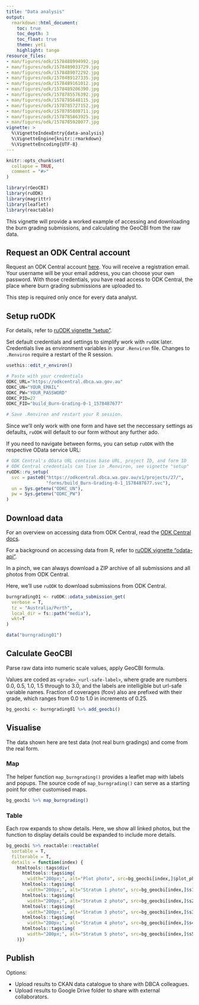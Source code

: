 ```yaml
---
title: "Data analysis"
output: 
  rmarkdown::html_document:
    toc: true
    toc_depth: 3
    toc_float: true
    theme: yeti
    highlight: tango
resource_files:
- man/figures/odk/1578488994992.jpg
- man/figures/odk/1578489033729.jpg
- man/figures/odk/1578489072292.jpg
- man/figures/odk/1578489127335.jpg
- man/figures/odk/1578489161012.jpg
- man/figures/odk/1578489206390.jpg
- man/figures/odk/1578785576392.jpg
- man/figures/odk/1578785648115.jpg
- man/figures/odk/1578785727152.jpg
- man/figures/odk/1578785808711.jpg
- man/figures/odk/1578785863925.jpg
- man/figures/odk/1578785920077.jpg
vignette: >
  %\VignetteIndexEntry{data-analysis}
  %\VignetteEngine{knitr::rmarkdown}
  %\VignetteEncoding{UTF-8}
---
```


```r
knitr::opts_chunk$set(
  collapse = TRUE,
  comment = "#>"
)
```

```r
library(rGeoCBI)
library(ruODK)
library(magrittr)
library(leaflet)
library(reactable)
```

This vignette will provide a worked example of accessing and downloading the
burn grading submissions, and calculating the GeoCBI from the raw data.

## Request an ODK Central account

Request an ODK Central account [here](https://github.com/dbca-wa/rGeoCBI/issues).
You will receive a registration email. Your username will be your email address,
you can choose your own password. With those credentials, you have read access
to ODK Central, the place where burn grading submissions are uploaded to.

This step is required only once for every data analyst.

## Setup ruODK
For details, refer to 
[ruODK vignette "setup"](https://dbca-wa.github.io/ruODK/articles/setup.html).

Set default credentials and settings to simplify work with `ruODK` later.
Credentials live as environment variables in your `.Renviron` file.
Changes to `.Renviron` require a restart of the R session.

```r
usethis::edit_r_environ()

# Paste with your credentials
ODKC_URL="https://odkcentral.dbca.wa.gov.au"
ODKC_UN="YOUR_EMAIL"
ODKC_PW="YOUR_PASSWORD"
ODKC_PID=27
ODKC_FID="build_Burn-Grading-0-1_1578487677"

# Save .Renviron and restart your R session.
```

Since we'll only work with one form and have set the neccessary settings as defaults, 
`ruODK` will default to our form without any further ado.

If you need to navigate between forms, you can setup `ruODK` with the
respective OData service URL:

```r
# ODK Central's OData URL contains base URL, project ID, and form ID
# ODK Central credentials can live in .Renviron, see vignette "setup"
ruODK::ru_setup(
  svc = paste0("https://odkcentral.dbca.wa.gov.au/v1/projects/27/",
               "forms/build_Burn-Grading-0-1_1578487677.svc"),
  un = Sys.getenv("ODKC_UN"),
  pw = Sys.getenv("ODKC_PW")
)
```

## Download data
For an overview on accessing data from ODK Central, read the 
[ODK Central docs](https://docs.opendatakit.org/central-submissions/#).

For a background on accessing data from R, refer to 
[ruODK vignette "odata-api"](https://dbca-wa.github.io/ruODK/articles/odata-api.html).

In a pinch, we can always download a ZIP archive of all submissions and all
photos from ODK Central.

Here, we'll use `ruODK` to download submissions from ODK Central.

```r
burngrading01 <- ruODK::odata_submission_get(
  verbose = T, 
  tz = "Australia/Perth", 
  local_dir = fs::path("media"), 
  wkt=T
)
```

```r
data("burngrading01")
```

## Calculate GeoCBI

Parse raw data into numeric scale values, apply GeoCBI formula.

Values are coded as `<grade>_<url-safe-label>`, where grade are numbers 0.0, 0.5,
1.0, 1.5 through to 3.0, and the labels are intelligible but url-safe variable
names. Fraction of coverages (fcov) also are prefixed with their grade, which
ranges from 0.0 to 1.0 in increments of 0.25.

```r
bg_geocbi <- burngrading01 %>% add_geocbi()
```

## Visualise
The data shown here are test data (not real burn gradings) and 
come from the real form.

### Map
The helper function `map_burngrading()` provides a leaflet map with labels and popups.
The source code of `map_burngrading()` can serve as a starting point for other
customised maps.

```r
bg_geocbi %>% map_burngrading()
```


### Table
Each row expands to show details. Here, we show all linked photos, but the
function to display details could be expanded to include more details.

```r
bg_geocbi %>% reactable::reactable(
  sortable = T,
  filterable = T,
  details = function(index) {
    htmltools::tags$div(
      htmltools::tags$img(
        width="200px;", alt="Plot photo", src=bg_geocbi[index,]$plot_photo),
      htmltools::tags$img(
        width="200px;", alt="Stratum 1 photo", src=bg_geocbi[index,]$s1_photo),
      htmltools::tags$img(
        width="200px;", alt="Stratum 2 photo", src=bg_geocbi[index,]$s2_photo),
      htmltools::tags$img(
        width="200px;", alt="Stratum 3 photo", src=bg_geocbi[index,]$s3_photo),
      htmltools::tags$img(
        width="200px;", alt="Stratum 4 photo", src=bg_geocbi[index,]$s4_photo),
      htmltools::tags$img(
        width="200px;", alt="Stratum 5 photo", src=bg_geocbi[index,]$s5_photo)
    )})
```

## Publish

Options:

* Upload results to CKAN data catalogue to share with DBCA colleagues.
* Upload results to Google Drive folder to share with external collaborators.
